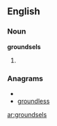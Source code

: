==English==

===Noun===
'''groundsels'''

# {{plural of|groundsel}}

===Anagrams===
* {{alphagram|deglnorssu}}
* [[groundless#English|groundless]]

[[ar:groundsels]]